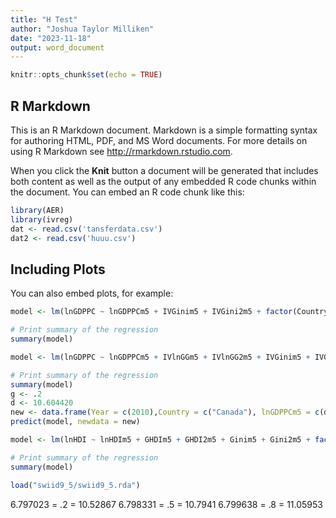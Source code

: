 ```yaml
---
title: "H Test"
author: "Joshua Taylor Milliken"
date: "2023-11-18"
output: word_document
---
```


```r
knitr::opts_chunk$set(echo = TRUE)
```

## R Markdown

This is an R Markdown document. Markdown is a simple formatting syntax for authoring HTML, PDF, and MS Word documents. For more details on using R Markdown see <http://rmarkdown.rstudio.com>.

When you click the **Knit** button a document will be generated that includes both content as well as the output of any embedded R code chunks within the document. You can embed an R code chunk like this:

```r
library(AER)
library(ivreg)
dat <- read.csv('tansferdata.csv')
dat2 <- read.csv('huuu.csv')
```

## Including Plots

You can also embed plots, for example:

```r
model <- lm(lnGDPPC ~ lnGDPPCm5 + IVGinim5 + IVGini2m5 + factor(Country) + factor(Year), data = dat)

# Print summary of the regression
summary(model)
```

```r
model <- lm(lnGDPPC ~ lnGDPPCm5 + IVlnGGm5 + IVlnGG2m5 + IVGinim5 + IVGini2m5 + OPS + TWWIavg + n +  factor(Country) + factor(Year), data = dat)

# Print summary of the regression
summary(model)
g <- .2
d <- 10.604420
new <- data.frame(Year = c(2010),Country = c("Canada"), lnGDPPCm5 = c(d), IVlnGGm5 = c(g*d), IVlnGG2m5 = c(g**2 * d), IVGinim5 = c(g), IVGini2m5 = c(g**2))
predict(model, newdata = new)

```
```r
model <- lm(lnHDI ~ lnHDIm5 + GHDIm5 + GHDI2m5 + Ginim5 + Gini2m5 + factor(Country) + factor(Year), data = dat2)

# Print summary of the regression
summary(model)
```


```r
load("swiid9_5/swiid9_5.rda")
```

6.797023  = .2 = 10.52867
6.798331 = .5 = 10.7941
6.799638 = .8 = 11.05953 

